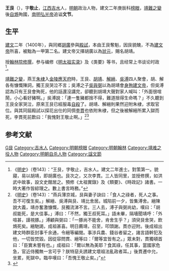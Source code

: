 {{Otheruses|other=名为王艮的其他人物|王艮}}
{{Otheruses|other=名为王敬止的其他人物|王敬止}}

'''王艮'''（{{bd|14世纪||1402年||W}}），字'''敬止'''，[[江西|江西]][[吉水|吉水]]人，[[明朝|明朝]]政治人物，建文二年庚辰科[[榜眼|榜眼]]，[[靖難之變|靖難之變]]後[[自鴆|自鴆]]殉國，[[南明|南明]][[弘光帝|弘光帝]]追谥'''文节'''。

== 生平 ==
[[建文|建文]]二年（1400年），與同鄉[[胡廣_(明朝)|胡廣]]參與[[殿試|殿試]]，本由王艮奪魁，因艮貌醜，不為[[建文帝|建文帝]]所喜，被黜為一甲第二名。建文帝又擇胡廣以為[[狀元|狀元]]，賜名胡靖。

授[[翰林院|翰林院]][[修撰|修撰]]，参与编修《[[明太祖实录|明太祖实录]]》及《类要》等书，且经常上书谈论时政<ref>《[[明史|明史]]》（卷143）：“王艮，字敬止，吉水人。建文二年進士。對策第一。貌寢，易以胡靖，即胡廣也。艮次之，又次李貫。三人皆同里，並授修撰，如洪武中故事，設文史館居之。預修《太祖實錄》及《類要》、《時政記》諸書。一時大著作皆綜理之。數上書言時務。”</ref>。

[[靖難之變|靖難之變]]，燕王[[朱棣|朱棣]]入[[金陵|金陵]][[應天府|應天府]]時，王艮、[[胡廣_(明朝)|胡靖]]、[[解縉|解縉]]、[[吳溥_(建文進士)|吳溥]]四人聚會，胡、解各有慷慨陳詞，獨王艮哭泣不言；吳溥之子[[吳與弼|吳與弼]]以為胡靖會[[殉葬|身殉]][[建文帝|建文帝]]，但吳溥認為只有王艮會殉死，他的話還沒講完，卻聽到胡靖大聲對家人喊叫：「外面很喧鬧，小心看好豬啊。」吳溥說：「連一隻豬都捨不得，難道捨得生命嗎？」不久聽到王艮全家哭泣，原來王艮已經服毒[[自殺|自殺]]了。胡靖、解縉則果然迎附朱棣，求取官位。與其同屆殿試以探花出仕的同儕[[李貫_(建文進士)|李貫]]也依附朱棣，但之後被解縉所累入獄而死，李貫死前歎曰：「我愧對王敬止啊。」<ref>《[[明史|明史]]》（卷143）：“燕兵薄京城，艮與妻子訣曰：「食人之祿者，死人之事。吾不可復生矣。」解縉、吳溥與艮、靖比舍居。城陷前一夕，皆集溥舍。縉陳說大義，靖亦奮激慷慨，艮獨流涕不言。三人去，溥子與弼尚幼，嘆曰：「胡叔能死，是大佳事。」溥曰：「不然，獨王叔死耳。」語未畢，隔墻聞靖呼：「外喧甚，謹視豚。」溥顧與弼曰：「一豚尚不能舍，肯舍生乎？」須臾艮舍哭，飲鴆死矣。縉馳謁，成祖甚喜。明日薦靖，召至，叩頭謝。貫亦迎附。後成祖出建文時群臣封事千余通，令縉等編閱。事涉兵農、錢谷者留之，諸言語幹犯及他，一切皆焚毀。因從容問貫、縉等曰：「爾等宜皆有之。」眾未對，貫獨頓首曰：「臣實未嘗有也。」成祖曰：「爾以無為美耶？食其祿，任其事，當國家危急，官近侍獨無一言可乎？朕特惡夫誘建文壞祖法亂政者耳。」後貫遷中允，坐累，死獄中。臨卒嘆曰：「吾愧王敬止矣。」”</ref><ref>{{cite book | language = zh-hans | author = 潘荣胜 | coauthors =  | title = 《明清进士录》 | url =  | date = 2006年 | location =  | publisher = [[中华书局|中华书局]] | id =  | isbn = 9787101043501 | pages = 16页 }}</ref>

==参考文献==
{{wikisource|明史/卷143}}
{{reflist}}

{{建文二年庚辰科殿試金榜}}

{{Authority control}}

{{DEFAULTSORT:Wang王}}
[[Category:王姓|G艮]]
[[Category:吉水人|Category:吉水人]]
[[Category:明朝榜眼|Category:明朝榜眼]]
[[Category:明朝翰林|Category:明朝翰林]]
[[Category:靖难之役人物|Category:靖难之役人物]]
[[Category:明朝自杀人物|Category:明朝自杀人物]]
[[Category:諡文節|Category:諡文節]]